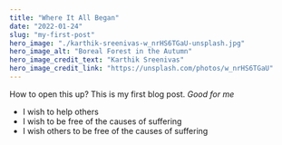 ```yaml
---
title: "Where It All Began"
date: "2022-01-24"
slug: "my-first-post"
hero_image: "./karthik-sreenivas-w_nrHS6TGaU-unsplash.jpg"
hero_image_alt: "Boreal Forest in the Autumn"
hero_image_credit_text: "Karthik Sreenivas"
hero_image_credit_link: "https://unsplash.com/photos/w_nrHS6TGaU"
---
```


How to open this up? This is my first blog post. *Good for me*

* I wish to help others
* I wish to be free of the causes of suffering
* I wish others to be free of the causes of suffering

